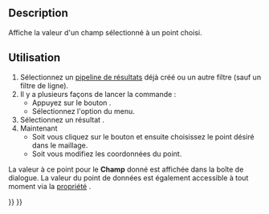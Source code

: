 <languages/>

<div class="mw-translate-fuzzy">
{{Docnav/fr
|[[FEM_PostFilterLinearizedStresses/fr|Graphique de linéarisation des critères]]
|[[FEM_PostCreateFunctionPlane/fr|Filtre fonction plan]]
|[[FEM_Workbench/fr|Atelier FEM]]
|IconL=FEM_PostFilterLinearizedStresses.svg
|IconR=FEM_PostCreateFunctionPlane.svg
|IconC=Workbench_FEM.svg
}}
</div>

{{GuiCommand/fr
|Name=FEM PostFilterDataAtPoint
|Name/fr=FEM Données au point
|MenuLocation=Résultats → Données au point
|Workbenches=[[FEM_Workbench/fr|FEM]]
|SeeAlso=[[FEM_PostPipelineFromResult/fr|FEM Pipeline de résultats]], [[FEM_tutorial/fr|FEM Tutoriel]]
}}

==Description==

Affiche la valeur d'un champ sélectionné à un point choisi.

<span id="Usage"></span>
==Utilisation==

# Sélectionnez un [[FEM_PostPipelineFromResult/fr|pipeline de résultats]] déjà créé ou un autre filtre (sauf un filtre de ligne).
# Il y a plusieurs façons de lancer la commande :
#* Appuyez sur le bouton {{Button|[[Image:FEM_PostFilterDataAtPoint.svg|16px]] [[FEM_PostFilterDataAtPoint/fr|Données au point]]}}.
#* Sélectionnez l'option {{MenuCommand|Résultats → [[Image:FEM_PostFilterDataAtPoint.svg|16px]] Données au point}} du menu.
# Sélectionnez un résultat {{MenuCommand|Field}}.
# Maintenant
#* Soit vous cliquez sur le bouton {{Button|Sélectionnez un point}} et ensuite choisissez le point désiré dans le maillage.
#* Soit vous modifiez les coordonnées du point.

La valeur à ce point pour le '''Champ''' donné est affichée dans la boîte de dialogue. La valeur du point de données est également accessible à tout moment via la [[Property_editor/fr|propriété]] {{PropertyData|Point Data}}.


<div class="mw-translate-fuzzy">
{{Docnav/fr
|[[FEM_PostFilterLinearizedStresses/fr|Graphique de linéarisation des critères]]
|[[FEM_PostCreateFunctionPlane/fr|Filtre fonction plan]]
|[[FEM_Workbench/fr|Atelier FEM]]
|IconL=FEM_PostFilterLinearizedStresses.svg
|IconR=FEM_PostCreateFunctionPlane.svg
|IconC=Workbench_FEM.svg
}}
</div>

{{FEM Tools navi{{#translation:}}}}
{{Userdocnavi{{#translation:}}}}